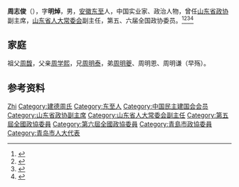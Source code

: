 '''周志俊'''（{{bd|1898年||1990年|6月}}），字'''明焯'''，男，[[安徽|安徽]][[东至|东至]]人，中国实业家、政治人物，曾任[[山东省政协|山东省政协]]副主席，[[山东省人大常委会|山东省人大常委会]]副主任，第五、六届全国政协委员。<ref>{{cite book|title=中囯人名大辞典·当代人物卷|author=廖盖隆等编|year=1990|publisher=上海辞书出版社|location=上海|page=}}</ref><ref>{{Cite book|title=中华人民共和国职官志|author=何虎生, 李耀东, 向常福主编|publisher=中国社会出版社|year=2003|isbn=9787800883934|location=北京|pages=}}</ref><ref>{{Cite book|title=安徽百科全书|author=《安徽百科全书》编纂工作委员会,《安徽百科全书》编辑委员会编|publisher=南京大学出版社|year=1994|isbn=|location=南京|pages=}}</ref><ref>{{Cite book|title=安徽人物大辞典|author=戎毓明主编; 王仪之, 方平, 叶洪渠等副主编|publisher=团结出版社|year=1992|isbn=|location=北京|pages=}}</ref>

== 家庭 ==
祖父[[周馥_(清朝)|周馥]]，父亲[[周学熙|周学熙]]，兄[[周明泰|周明泰]]，弟[[周明夔|周明夔]]、周明恩、周明谦（早殇）。

== 参考资料 ==
{{reflist}}

{{中国人物小作品}}

{{Authority control}}
{{DEFAULTSORT:Zhou周}}
[[Category:周姓|Zhi]]
[[Category:建德周氏|Category:建德周氏]]
[[Category:东至人|Category:东至人]]
[[Category:中国民主建国会会员|Category:中国民主建国会会员]]
[[Category:山东省政协副主席|Category:山东省政协副主席]]
[[Category:山东省人大常委会副主任|Category:山东省人大常委会副主任]]
[[Category:第五屆全國政協委員|Category:第五屆全國政協委員]]
[[Category:第六屆全國政協委員|Category:第六屆全國政協委員]]
[[Category:青島市政協委員|Category:青島市政協委員]]
[[Category:青岛市人大代表|Category:青岛市人大代表]]